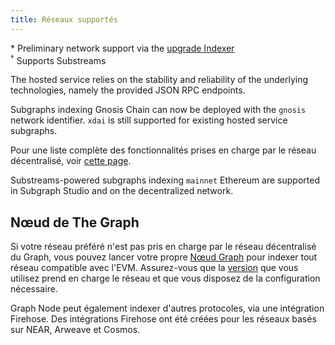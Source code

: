 ```yaml
---
title: Réseaux supportés
---
```




<SupportedNetworksTable networks={props.networks} />

\* Preliminary network support via the [upgrade Indexer](https://thegraph.com/blog/upgrade-indexer/)  
&#8288;<sup>†</sup> Supports Substreams

The hosted service relies on the stability and reliability of the underlying technologies, namely the provided JSON RPC endpoints.

Subgraphs indexing Gnosis Chain can now be deployed with the `gnosis` network identifier. `xdai` is still supported for existing hosted service subgraphs.

Pour une liste complète des fonctionnalités prises en charge par le réseau décentralisé, voir [cette page](https://github.com/graphprotocol/indexer/blob/main/docs/feature-support-matrix.md).

Substreams-powered subgraphs indexing `mainnet` Ethereum are supported in Subgraph Studio and on the decentralized network.

## Nœud de The Graph

Si votre réseau préféré n'est pas pris en charge par le réseau décentralisé du Graph, vous pouvez lancer votre propre [Nœud Graph](https://github.com/graphprotocol/graph-node) pour indexer tout réseau compatible avec l'EVM. Assurez-vous que la [version](https://github.com/graphprotocol/graph-node/releases) que vous utilisez prend en charge le réseau et que vous disposez de la configuration nécessaire.

Graph Node peut également indexer d'autres protocoles, via une intégration Firehose. Des intégrations Firehose ont été créées pour les réseaux basés sur NEAR, Arweave et Cosmos.
